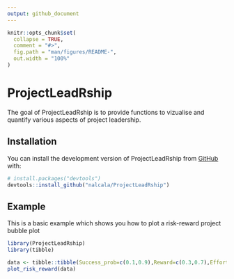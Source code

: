 ```yaml
---
output: github_document
---
```


<!-- README.md is generated from README.Rmd. Please edit that file and build with devtools::build_readme() -->

```r
knitr::opts_chunk$set(
  collapse = TRUE,
  comment = "#>",
  fig.path = "man/figures/README-",
  out.width = "100%"
)
```

# ProjectLeadRship

<!-- badges: start -->
<!-- badges: end -->

The goal of ProjectLeadRship is to provide functions to vizualise and quantify various aspects of project leadership.

## Installation

You can install the development version of ProjectLeadRship from [GitHub](https://github.com/) with:

``` r
# install.packages("devtools")
devtools::install_github("nalcala/ProjectLeadRship")
```

## Example

This is a basic example which shows you how to plot a risk-reward project bubble plot

```r
library(ProjectLeadRship)
library(tibble)

data <- tibble::tibble(Success_prob=c(0.1,0.9),Reward=c(0.3,0.7),Effort=c(0.3,0.5),Project=c("A","B"),Group=c("Old","New"))
plot_risk_reward(data)
```
